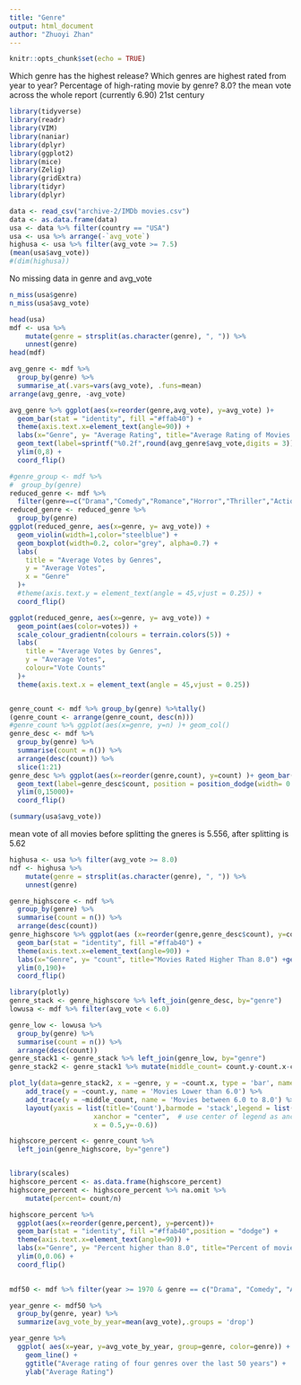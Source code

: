 ```yaml
---
title: "Genre"
output: html_document
author: "Zhuoyi Zhan"
---
```


```r
knitr::opts_chunk$set(echo = TRUE)
```

Which genre has the highest release? Which genres are highest rated from year to year?
Percentage of high-rating movie by genre? 8.0?
the mean vote across the whole report (currently 6.90)
21st century

```r
library(tidyverse)
library(readr)
library(VIM)
library(naniar)
library(dplyr)
library(ggplot2)
library(mice)
library(Zelig)
library(gridExtra)
library(tidyr)
library(dplyr)
```

```r

data <- read_csv("archive-2/IMDb movies.csv")
data <- as.data.frame(data)
usa <- data %>% filter(country == "USA")
usa <- usa %>% arrange(-`avg_vote`)
highusa <- usa %>% filter(avg_vote >= 7.5)
(mean(usa$avg_vote))
#(dim(highusa))
```

No missing data in genre and avg_vote
```r
n_miss(usa$genre)
n_miss(usa$avg_vote)
```
```r
head(usa)
mdf <- usa %>% 
    mutate(genre = strsplit(as.character(genre), ", ")) %>% 
    unnest(genre)
head(mdf)
```

```r

avg_genre <- mdf %>% 
  group_by(genre) %>%
  summarise_at(.vars=vars(avg_vote), .funs=mean) 
arrange(avg_genre, -avg_vote)

avg_genre %>% ggplot(aes(x=reorder(genre,avg_vote), y=avg_vote) )+
  geom_bar(stat = "identity", fill ="#ffab40") +
  theme(axis.text.x=element_text(angle=90)) +
  labs(x="Genre", y= "Average Rating", title="Average Rating of Movies By Genre") +
  geom_text(label=sprintf("%0.2f",round(avg_genre$avg_vote,digits = 3)),position = position_dodge(width= 0.5), hjust = -0.5,size=2.5) + 
  ylim(0,8) +
  coord_flip()
```

```r
#genre_group <- mdf %>% 
#  group_by(genre)
reduced_genre <- mdf %>%
  filter(genre==c("Drama","Comedy","Romance","Horror","Thriller","Action", "Crime", "Adventure","Mystery", "Sci-Fi"))
reduced_genre <- reduced_genre %>% 
  group_by(genre)
ggplot(reduced_genre, aes(x=genre, y= avg_vote)) +
  geom_violin(width=1,color="steelblue") +
  geom_boxplot(width=0.2, color="grey", alpha=0.7) +
  labs(
    title = "Average Votes by Genres",
    y = "Average Votes",
    x = "Genre"
  )+
  #theme(axis.text.y = element_text(angle = 45,vjust = 0.25)) + 
  coord_flip()
```  


```r
ggplot(reduced_genre, aes(x=genre, y= avg_vote)) +
  geom_point(aes(color=votes)) +
  scale_colour_gradientn(colours = terrain.colors(5)) +
  labs(
    title = "Average Votes by Genres",
    y = "Average Votes",
    colour="Vote Counts"
  )+
  theme(axis.text.x = element_text(angle = 45,vjust = 0.25))



```


```r
genre_count <- mdf %>% group_by(genre) %>%tally()
(genre_count <- arrange(genre_count, desc(n)))
#genre_count %>% ggplot(aes(x=genre, y=n) )+ geom_col()
genre_desc <- mdf %>%
  group_by(genre) %>%
  summarise(count = n()) %>%
  arrange(desc(count)) %>%
  slice(1:21)
genre_desc %>% ggplot(aes(x=reorder(genre,count), y=count) )+ geom_bar(stat = "identity",fill ="#ffab40") + theme(axis.text.x=element_text(angle=90)) +labs(x="Genre", y= "count", title="Most Produced Genres") +
  geom_text(label=genre_desc$count, position = position_dodge(width= 0.5), hjust = -0.5,size=2.5)+
  ylim(0,15000)+
  coord_flip() 
```

```r
(summary(usa$avg_vote))
```

mean vote of all movies before splitting the gneres is 5.556, after splitting is 5.62

```r
highusa <- usa %>% filter(avg_vote >= 8.0)
ndf <- highusa %>% 
    mutate(genre = strsplit(as.character(genre), ", ")) %>% 
    unnest(genre)

genre_highscore <- ndf %>%
  group_by(genre) %>%
  summarise(count = n()) %>%
  arrange(desc(count))
genre_highscore %>% ggplot(aes (x=reorder(genre,genre_desc$count), y=count) )+
  geom_bar(stat = "identity", fill ="#ffab40") +
  theme(axis.text.x=element_text(angle=90)) +
  labs(x="Genre", y= "count", title="Movies Rated Higher Than 8.0") +geom_text(label=genre_highscore$count, position = position_dodge(width= 0.5), hjust = -0.5,size=2.5) + 
  ylim(0,190)+
  coord_flip()
```


```r
library(plotly)
genre_stack <- genre_highscore %>% left_join(genre_desc, by="genre")
lowusa <- mdf %>% filter(avg_vote < 6.0)

genre_low <- lowusa %>%
  group_by(genre) %>%
  summarise(count = n()) %>%
  arrange(desc(count))
genre_stack1 <- genre_stack %>% left_join(genre_low, by="genre")
genre_stack2 <- genre_stack1 %>% mutate(middle_count= count.y-count.x-count)

plot_ly(data=genre_stack2, x = ~genre, y = ~count.x, type = 'bar', name = 'Movies higher than 8.0') %>%
    add_trace(y = ~count.y, name = 'Movies Lower than 6.0') %>%
    add_trace(y = ~middle_count, name = 'Movies between 6.0 to 8.0') %>%
    layout(yaxis = list(title='Count'),barmode = 'stack',legend = list(orientation = "h", 
                     xanchor = "center",  # use center of legend as anchor
                     x = 0.5,y=-0.6))    
```




```r
highscore_percent <- genre_count %>%
  left_join(genre_highscore, by="genre")



```

```r
library(scales)
highscore_percent <- as.data.frame(highscore_percent)
highscore_percent <- highscore_percent %>% na.omit %>%
    mutate(percent= count/n)

highscore_percent %>% 
  ggplot(aes(x=reorder(genre,percent), y=percent))+ 
  geom_bar(stat = "identity", fill ="#ffab40",position = "dodge") +
  theme(axis.text.x=element_text(angle=90)) +
  labs(x="Genre", y= "Percent higher than 8.0", title="Percent of movies higher than 8.0 by genre") + geom_text(label=percent(highscore_percent$percent,.11),position = position_dodge(width= 0.5), hjust = -0.5,size=2.5) + 
  ylim(0,0.06) +
  coord_flip() 
  
```


```r

mdf50 <- mdf %>% filter(year >= 1970 & genre == c("Drama", "Comedy", "Animation", "Romance" ))

year_genre <- mdf50 %>%                                 
  group_by(genre, year) %>%
  summarize(avg_vote_by_year=mean(avg_vote),.groups = 'drop')

year_genre %>%
  ggplot( aes(x=year, y=avg_vote_by_year, group=genre, color=genre)) +
    geom_line() +
    ggtitle("Average rating of four genres over the last 50 years") +
    ylab("Average Rating")
```


